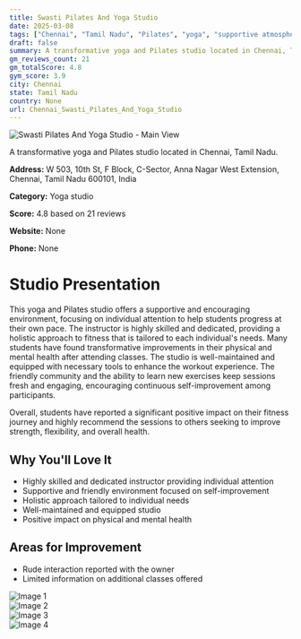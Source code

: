 ```yaml
---
title: Swasti Pilates And Yoga Studio
date: 2025-03-08
tags: ["Chennai", "Tamil Nadu", "Pilates", "yoga", "supportive atmosphere", "Chennai"]  
draft: false
summary: A transformative yoga and Pilates studio located in Chennai, Tamil Nadu.
gm_reviews_count: 21
gm_totalScore: 4.8
gym_score: 3.9
city: Chennai
state: Tamil Nadu
country: None
url: Chennai_Swasti_Pilates_And_Yoga_Studio
---
```


<div className="aspect-[16/9] relative my-8">
  <img 
    src="https://lh5.googleusercontent.com/p/AF1QipNH3LVDM51WWNn487qabggQmYKj_XUgFlA3AMaw=w1920-h1080-k-no"
    alt="Swasti Pilates And Yoga Studio - Main View"
    className="object-cover absolute inset-0 w-full h-full rounded-lg"
  />
</div>

A transformative yoga and Pilates studio located in Chennai, Tamil Nadu.

**Address:** W 503, 10th St, F Block, C-Sector, Anna Nagar West Extension, Chennai, Tamil Nadu 600101, India

**Category:** Yoga studio

**Score:** 4.8 based on 21 reviews

**Website:** None

**Phone:** None

# Studio Presentation

This yoga and Pilates studio offers a supportive and encouraging environment, focusing on individual attention to help students progress at their own pace. The instructor is highly skilled and dedicated, providing a holistic approach to fitness that is tailored to each individual's needs. Many students have found transformative improvements in their physical and mental health after attending classes. The studio is well-maintained and equipped with necessary tools to enhance the workout experience. The friendly community and the ability to learn new exercises keep sessions fresh and engaging, encouraging continuous self-improvement among participants.

Overall, students have reported a significant positive impact on their fitness journey and highly recommend the sessions to others seeking to improve strength, flexibility, and overall health.

## Why You'll Love It

- Highly skilled and dedicated instructor providing individual attention
- Supportive and friendly environment focused on self-improvement
- Holistic approach tailored to individual needs
- Well-maintained and equipped studio
- Positive impact on physical and mental health

## Areas for Improvement

- Rude interaction reported with the owner
- Limited information on additional classes offered

<div className="grid grid-cols-1 xl:grid-cols-2 gap-4 my-8">
<div className="aspect-[4/3] relative"><img src="https://lh3.googleusercontent.com/p/AF1QipMSstvI4ROhMfvG3h-nO_q8nN11GJJaQt0jK06O=w1920-h1080-k-no" alt="Image 1" className="object-cover absolute inset-0 w-full h-full rounded-lg" /></div>
<div className="aspect-[4/3] relative"><img src="https://lh5.googleusercontent.com/p/AF1QipNrd80iGO5znVSLUNRVniGKAqiPVNtKqJbGDM2D=w1920-h1080-k-no" alt="Image 2" className="object-cover absolute inset-0 w-full h-full rounded-lg" /></div>
<div className="aspect-[4/3] relative"><img src="https://lh5.googleusercontent.com/p/AF1QipNvGoB5eeqZfmrimWo7mh74QVSWTtS3D3ycklfP=w1920-h1080-k-no" alt="Image 3" className="object-cover absolute inset-0 w-full h-full rounded-lg" /></div>
<div className="aspect-[4/3] relative"><img src="https://lh5.googleusercontent.com/p/AF1QipNXVAXc7ifAXGDoKWbNx7UtGOqWrrRjHkzPcVn4=w1920-h1080-k-no" alt="Image 4" className="object-cover absolute inset-0 w-full h-full rounded-lg" /></div>
</div>